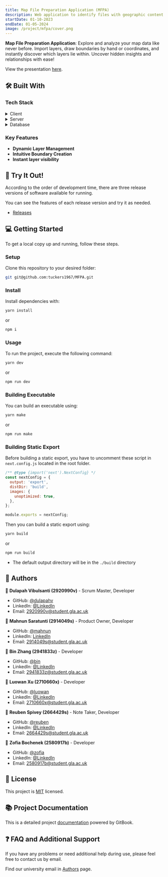 ```yaml
---
title: Map File Preparation Application (MFPA)
description: Web application to identify files with geographic content that intersect or are contained within an area defined by the user, developed for defense systems company Thales UK.
startDate: 01-10-2023
endDate: 01-05-2024
image: /project/mfpa/cover.png
---
```


**Map File Preparation Application**: Explore and analyze your map data like never before. Import layers, draw boundaries by hand or coordinates, and instantly discover which layers lie within. Uncover hidden insights and relationships with ease!

View the presentation [here](https://assets.dulapahv.dev/MFPA_ppt.pdf).

## 🛠 Built With <a name="built-with"></a>

### Tech Stack <a name="tech-stack"></a>

<details>
  <summary>Client</summary>
  <ul>
    <li>[Electron.js](https://electronjs.org/)</li>
    <li>[Next.js](https://nextjs.org/)</li>
    <li>[Tailwind CSS](https://tailwindcss.com/)</li>
    <li>[NextUI](https://nextui.org/)</li>
    <li>[daisyUI](https://daisyui.com/)</li>
  </ul>
</details>

<details>
  <summary>Server</summary>
  <ul>
    <li>[Vercel](https://vercel.com/)</li>
  </ul>
</details>

<details>
  <summary>Database</summary>
  <ul>
    <li>[SQLite](https://sqlite.org/)</li>
  </ul>
</details>

### Key Features <a name="key-features"></a>

- **Dynamic Layer Management**
- **Intuitive Boundary Creation**
- **Instant layer visibility**

## 🚀 Try It Out! <a name="try-it-out"></a>

According to the order of development time, there are three release versions of software available for running.

You can see the features of each release version and try it as needed.

- [Releases](https://github.com/tuckers1967/MFPA/releases)

## 💻 Getting Started <a name="getting-started"></a>

To get a local copy up and running, follow these steps.

### Setup

Clone this repository to your desired folder:

```sh
git git@github.com:tuckers1967/MFPA.git
```

### Install

Install dependencies with:

```sh
yarn install
```

or

```sh
npm i
```

### Usage

To run the project, execute the following command:

```sh
yarn dev
```

or

```sh
npm run dev
```

### Building Executable

You can build an executable using:

```sh
yarn make
```

or

```sh
npm run make
```

### Building Static Export

Before building a static export, you have to uncomment these script in `next.config.js` located in the root folder.

```js
/** @type {import('next').NextConfig} */
const nextConfig = {
  output: 'export',
  distDir: 'build',
  images: {
    unoptimized: true,
  },
};

module.exports = nextConfig;
```

Then you can build a static export using:

```sh
yarn build
```

or

```sh
npm run build
```

- The default output directory will be in the `./build` directory

## 👥 Authors <a name="authors"></a>

👤 **Dulapah Vibulsanti (2920990v)** - Scrum Master, Developer

- GitHub: [@dulapahv](https://github.com/githubhandle)
- LinkedIn: [@LinkedIn](https://linkedin.com/in/dulapahv)
- Email: 2920990v@student.gla.ac.uk

👤 **Mahnun Saratunti (2914049s)** - Product Owner, Developer

- GitHub: [@mahnun](https://github.com/githubhandle)
- LinkedIn: [LinkedIn](https://linkedin.com/in/linkedinhandle)
- Email: 2914049s@student.gla.ac.uk

👤 **Bin Zhang (2941833z)** - Developer

- GitHub: [@bin](https://github.com/BradyZzzZ)
- LinkedIn: [@LinkedIn](https://www.linkedin.com/in/bin-zhang-304171293/)
- Email: 2941833z@student.gla.ac.uk

👤 **Luowan Xu (2710660x)** - Developer

- GitHub: [@luowan](https://github.com/githubhandle)
- LinkedIn: [@LinkedIn](https://linkedin.com/in/linkedinhandle)
- Email: 2710660x@student.gla.ac.uk

👤 **Reuben Spivey (2664429s)** - Note Taker, Developer

- GitHub: [@reuben](https://github.com/githubhandle)
- LinkedIn: [@LinkedIn](https://linkedin.com/in/linkedinhandle)
- Email: 2664429s@student.gla.ac.uk

👤 **Zofia Bochenek (2580917b)** - Developer

- GitHub: [@zofia](https://github.com/githubhandle)
- LinkedIn: [@LinkedIn](https://linkedin.com/in/linkedinhandle)
- Email: 2580917b@student.gla.ac.uk

## 📝 License <a name="license"></a>

This project is [MIT](./LICENSE) licensed.

## 📚 Project Documentation <a name="project-documentation"></a>

This is a detailed project [documentation](https://sh21-x-thales-uk.gitbook.io/docs/) powered by GitBook.

## ❓ FAQ and Additional Support <a name="faq-and-additional-support"></a>

If you have any problems or need additional help during use, please feel free to contact us by email.

Find our university email in [Authors](#authors) page.
